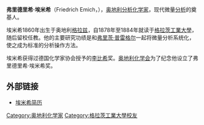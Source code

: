 '''弗里德里希·埃米希'''（Friedrich Emich，{{bd|1860年|9月5日|1940年|1月22日|catIdx=E}}），[[奥地利|奥地利]][[分析化学家|分析化学家]]，现代微量[[分析化学|分析]]的奠基人。

埃米希1860年出生于奥地利[[格拉兹|格拉兹]]，自1878年至1884年就读于[[格拉茨工業大學|格拉茨工業大學]]，随后留校任教。他的主要研究功绩是和[[弗里茨·普雷格尔|弗里茨·普雷格尔]]一起将微量分析系统化，使之成为标准的分析操作方法。

埃米希获得过德国化学家协会授予的[[尤斯图斯·冯·李比希|李比希]]奖。[[奥地利化学会|奥地利化学会]]为了纪念他设立了弗里德里希·埃米希奖。

== 外部链接 ==
* [http://aeiou.iicm.tugraz.at/aeiou.stamp.1990.900122a 埃米希简历]{{de}}
{{DEFAULTSORT:Emich}}
[[Category:奥地利化学家|Category:奥地利化学家]]
[[Category:格拉茨工業大學校友|Category:格拉茨工業大學校友]]